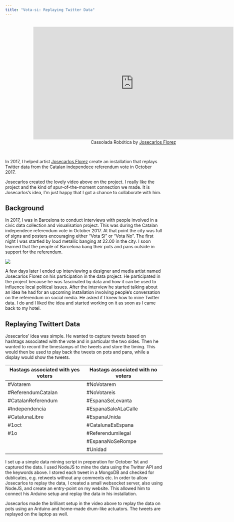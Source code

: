 ```yaml
---
title: "Vota-si: Replaying Twitter Data"
---
```


<br /><figure style="margin:auto; margin-left:90px;text-align:center;display:inline-block;">
    <iframe src="https://player.vimeo.com/video/240658332" width="640" height="360" frameborder="0"
                allow="autoplay; fullscreen" allowfullscreen style="margin:auto;display:block;"></iframe>
    <figcaption>Cassolada Robótica by <a
                href="https://josecarlosflorez.com/"> Josecarlos Florez</a></figcaption>
</figure><br />

In 2017, I helped artist [Josecarlos Florez](https://josecarlosflorez.com/) create an installation that replays Twitter data from the Catalan independece referendum vote in October 2017.

Josecarlos created the lovely video above on the project. I really like the project and the kind of spur-of-the-moment connection we made. It is Josecarlos’s idea, I’m just happy that I got a chance to collaborate with him.

## Background
In 2017, I was in Barcelona to conduct interviews with people involved in a civic data collection and visualisation project. This was during the Catalan independece referendum vote in October 2017. At that point the city was full of signs and posters encouraging either "Vota Si" or "Vota No". The first night I was startled by loud metallic banging at 22.00 in the city. I soon learned that the people of Barcelona bang their pots and pans outside in support for the referendum.

![](/public/images/vota-si/vota-si.jpg){fig-align="center"}

A few days later I ended up interviewing a designer and media artist named Josecarlos Florez on his participation in the data project. He participated in the project because he was fascinated by data and how it can be used to influence local political issues. After the interview he started talking about an idea he had for an upcoming installation involving people's conversation on the referendum on social media. He asked if I knew how to mine Twitter data. I do and I liked the idea and started working on it as soon as I came back to my hotel.

## Replaying Twittert Data

Josecarlos' idea was simple. He wanted to capture tweets based on hashtags associated with the vote and in particular the two sides. Then he wanted to record the timestamps of the tweets and store the timing. This would then be used to play back the tweets on pots and pans, while a display would show the tweets.

| Hastags associated with yes voters | Hastags associated with no voters |
|------|------|
| #Votarem | #NoVotarem |
| #ReferendumCatalan | #NoVotareis |
| #CatalanReferendum | #EspanaSeLevanta |
| #Independencia | #EspanaSaleALaCalle |
| #CatalunaLibre | #EspanaUnida |
| #1oct | #CatalunaEsEspana |
| #1o | #Referendumilegal |
| | #EspanaNoSeRompe |
| | #Unidad |

I set up a simple data mining script in preperation for October 1st and captured the data. I used NodeJS to mine the data using the Twitter API and the keywords above. I stored each tweet in a MongoDB and checked for dublicates, e.g. retweets without any comments etc. In order to allow Josecarlos to replay the data, I created a small websocket server, also using NodeJS, and create an entry-point on my website. This allowed him to connect his Arduino setup and replay the data in his installation.

Josecarlos made the brilliant setup in the video above to replay the data on pots using an Arduino and home-made drum-like actuators. The tweets are replayed on the laptop as well.



